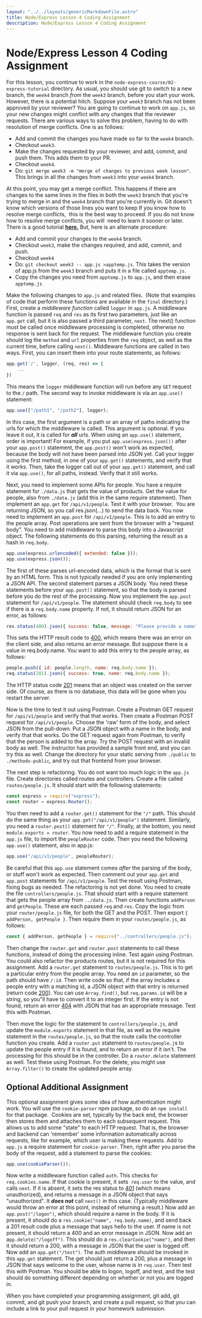 ```yaml
---
layout: "../../layouts/genericMarkdownFile.astro"
title: Node/Express Lesson 4 Coding Assignment
description: Node/Express Lesson 4 Coding Assignment
---
```



# Node/Express Lesson 4 Coding Assignment

<ReviewLessonButton link="/node-express/lesson4-m1" />

For this lesson, you continue to work in the `node-express-course/02-express-tutorial` directory. As usual, you should use git to switch to a new branch, the `week4` branch _from_ the `week3` branch, before you start your work. However, there is a potential hitch. Suppose your `week3` branch has not been approved by your reviewer? You are going to continue to work on `app.js`, so your new changes might conflict with any changes that the reviewer requests. There are various ways to solve this problem, having to do with resolution of merge conflicts. One is as follows:

- Add and commit the changes you have made so far to the `week4` branch.
- Checkout `week3`.
- Make the changes requested by your reviewer, and add, commit, and push them. This adds them to your PR.
- Checkout `week4`.
- Do: `git merge week3 -m "merge of changes to previous week lesson"`. This brings in all the changes from `week3` into your `week4` branch.

At this point, you may get a merge conflict. This happens if there are changes to the same lines in the files in both the `week3` branch that you're trying to merge in and the `week4` branch that you're currently in. Git doesn't know which versions of those lines you want to keep If you know how to resolve merge conflicts,  this is the best way to proceed. If you do not know how to resolve merge conflicts, you will  need to learn it sooner or later.  There is a good tutorial **[here.](https://www.youtube.com/watch?v=lz5OuKzvadQ)** But, here is an alternate procedure:

- Add and commit your changes to the `week4` branch.
- Checkout `week3`, make the changes required, and add, commit, and push.
- Checkout `week4`
- Do: `git checkout week3 -- app.js >apptemp.js`. This takes the version of app.js from the `week3` branch and puts it in a file called `apptemp.js`.
- Copy the changes you need from `apptemp.js` to `app.js`, and then erase `apptemp.js`

Make the following changes to `app.js` and related files.  (Note that examples of code that perform these functions are available in the `final` directory.) First, create a _middleware function_ called `logger` in `app.js`. A middleware function is passed `req` and `res` as its first two parameters, just like an `app.get` call, but it is also passed a third parameter, `next`. The next() function must be called once middleware processing is completed, otherwise no response is sent back for the request. The middleware function you create should log the `method` and `url` properties from the `req` object, as well as the current time, before calling `next()`. Middleware functions are called in two ways. First, you can insert them into your route statements, as follows:

```js
app.get('/', logger, (req, res) => {
    ...
})
```

This means the `logger` middleware function will run before any `GET` request to the `/` path.
The second way to invoke middleware is via an `app.use()` statement:

```js
app.use(["/path1", "/path2"], logger);
```

In this case, the first argument is a path or an array of paths indicating the urls for which the middleware is called. This argument is optional. If you leave it out, it is called for _**all**_ urls. When using an `app.use()` statement, order is important! For example, if you put `app.use(express.json())` after your `app.post()` statement, the `app.post()` won't work as expected, because the body will not have been parsed into JSON yet. Call your logger using the first method, in one of your `app.get()` statements, and verify that it works. Then, take the logger call out of your `app.get()` statement, and call it via `app.use()`, for all paths, instead. Verify that it still works.

Next, you need to implement some APIs for people. You have a require statement for `./data.js` that gets the value of products. Get the value for people, also from `./data.js` (add this in the same require statement). Then implement an `app.get` for `/api/v1/people`. Test it with your browser.  You are returning JSON, so you call res.json(...) to send the data back. You now need to implement an `app.post` for `/api/v1/people`. This is to add an entry to the people array. Post operations are sent from the browser with a "request body". You need to add middleware to parse this body into a Javascript object. The following statements do this parsing, returning the result as a hash in `req.body`.

```js
app.use(express.urlencoded({ extended: false }));
app.use(express.json());
```

The first of these parses url-encoded data, which is the format that is sent by an HTML form. This is not typically needed if you are only implementing a JSON API. The second statement parses a JSON body. You need these statements before your `app.post()` statement, so that the body is parsed before you do the rest of the processing. Now you implement the `app.post` statement for `/api/v1/people`. The statement should check `req.body` to see if there is a `req.body.name` property. If not, it should return JSON for an error, as follows:

```js
res.status(400).json({ success: false, message: "Please provide a name" });
```

This sets the HTTP result code to [400](https://http.dev/400), which means there was an error on the client side, and also returns an error message. But suppose there is a value in req.body.name. You want to add this entry to the people array, as follows:

```js
people.push({ id: people.length, name: req.body.name });
req.status(201).json({ success: true, name: req.body.name });
```

The HTTP status code [201](https://http.dev/201) means that an object was created on the server side. Of course, as there is no database, this data will be gone when you restart the server.

Now is the time to test it out using Postman. Create a Postman GET request for `/api/v1/people` and verify that that works. Then create a Postman POST request for `/api/v1/people`. Choose the 'raw' form of the body, and select JSON from the pull-down. Put a JSON object with a name in the body, and verify that that works. Do the GET request again from Postman, to verify that the person is added to the array. Try the POST request with an invalid body as well. The instructor has provided a sample front end, and you can try this as well. Change the directory for your static serving from `./public` to `./methods-public`, and try out that frontend from your browser.

The next step is refactoring. You do not want too much logic in the `app.js` file. Create directories called routes and controllers. Create a file called `routes/people.js`. It should start with the following statements:

```js
const express = require("express");
const router = express.Router();
```

You then need to add a `router.get()` statement for the `"/"` path. This should do the same thing as your `app.get("/api/v1/people")` statement. Similarly, you need a `router.post()` statement for `"/"`. Finally, at the bottom, you need `module.exports = router`. You now need to add a require statement in the `app.js` file, to import the `peopleRouter` code. Then you need the following `app.use()` statement, also in app.js:

```js
app.use("/api/v1/people", peopleRouter);
```

Be careful that this `app.use` statement comes _after_ the parsing of the body, or stuff won't work as expected. Then comment out your `app.get` and `app.post` statements for `/api/v1/people`. Test the result using Postman, fixing bugs as needed. The refactoring is not yet done. You need to create the file `controllers/people.js`. That should start with a require statement that gets the people array from `../data.js`. Then create functions `addPerson` and `getPeople`. These are each passed `req` and `res`. Copy the logic from your `router/people.js` file, for both the GET and the POST. Then export `{ addPerson, getPeople }`. Then require them in your `routes/people.js`, as follows:

```js
const { addPerson, getPeople } = require("../controllers/people.js");
```

Then change the `router.get` and `router.post` statements to call these functions, instead of doing the processing inline. Test again using Postman. You could also refactor the products routes, but it is not required for this assignment. Add a `router.get` statement to `routes/people.js`. This is to get a particular entry from the people array. You need an `id` parameter, so the path should have `/:id`. Then write code so that, if the array includes a people entry with a matching id, a JSON object with that entry is returned (return code [200](https://http.dev/200)). You can use `Array.find()`, but `req.params.id` will be a string, so you"ll have to convert it to an integer first. If the entry is not found, return an error [404](https://http.dev/404) with JSON that has an appropriate message. Test this with Postman.

Then move the logic for the statement to `controllers/people.js`, and update the `module.exports` statement in that file, as well as the require statement in the `routes/people.js`, so that the route calls the controller function you create. Add a `router.put` statement to `routes/people.j`s to update the people entry if it is found, and to return an error if it isn't. The processing for this should be in the controller. Do a `router.delete` statement as well. Test these using Postman. For the delete, you might use `Array.filter()` to create the updated people array.

## Optional Additional Assignment

This optional assignment gives some idea of how authentication might work. You will use the `cookie-parser` npm package, so do an `npm install` for that package.  Cookies are set, typically by the back end, the browser then stores them and attaches them to each subsequent request. This allows us to add some "state" to each HTTP request. That is, the browser and backend can 'remember' some information automatically across requests, like for example, which user is making these requests. Add to `app.js` a require statement for `cookie-parser`. Then, right after you parse the body of the request, add a statement to parse the cookies:

```js
app.use(cookieParser());
```

Now write a middleware function called `auth`. This checks for `req.cookies.name`. If that cookie is present, it sets` req.user` to the value, and calls `next`. If it is absent, it sets the res status to [401](https://http.dev/401) (which means unauthorized), and returns a message in a JSON object that says "unauthorized". It **_does not_** call `next()` in this case. (Typically middleware would throw an error at this point, instead of returning a result.) Now add an `app.post("/logon")`, which should require a name in the body. If it is present, it should do a `res.cookie("name", req.body.name)`, and send back a 201 result code plus a message that says hello to the user. If name is not present, it should return a 400 and an error message in JSON. Now add an a`pp.delete("/logoff")`. This should do a `res.clearCookie("name")`, and then it should return a 200, with a message in JSON that the user is logged off. Now add an `app.get("/test")`. The auth middleware should be invoked in this `app.get` statement. The get should just return a 200, plus a message in JSON that says welcome to the user, whose name is in `req.user`. Then test this with Postman. You should be able to logon, logoff, and test, and the test should do something different depending on whether or not you are logged in.

When you have completed your programming assignment, git add, git commit, and git push your branch, and create a pull request, so that you can include a link to your pull request in your homework submission.
